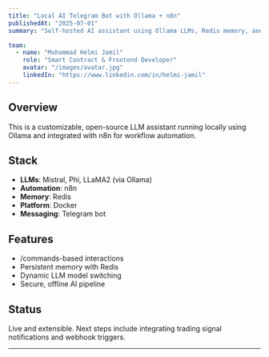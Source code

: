 ```yaml
---
title: "Local AI Telegram Bot with Ollama + n8n"
publishedAt: "2025-07-01"
summary: "Self-hosted AI assistant using Ollama LLMs, Redis memory, and Telegram commands via n8n workflows."

team:
  - name: "Muhammad Helmi Jamil"
    role: "Smart Contract & Frontend Developer"
    avatar: "/images/avatar.jpg"
    linkedIn: "https://www.linkedin.com/in/helmi-jamil"
---
```


## Overview

This is a customizable, open-source LLM assistant running locally using Ollama and integrated with n8n for workflow automation.

## Stack

* **LLMs**: Mistral, Phi, LLaMA2 (via Ollama)
* **Automation**: n8n
* **Memory**: Redis
* **Platform**: Docker
* **Messaging**: Telegram bot

## Features

* /commands-based interactions
* Persistent memory with Redis
* Dynamic LLM model switching
* Secure, offline AI pipeline

## Status

Live and extensible. Next steps include integrating trading signal notifications and webhook triggers.

---


